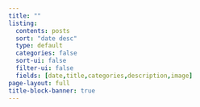 ```yaml
---
title: ""
listing:
  contents: posts
  sort: "date desc"
  type: default
  categories: false
  sort-ui: false
  filter-ui: false
  fields: [date,title,categories,description,image]
page-layout: full
title-block-banner: true
---
```



